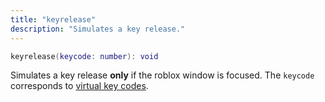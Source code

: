 ```yaml
---
title: "keyrelease"
description: "Simulates a key release."
---
```


```lua
keyrelease(keycode: number): void
```
Simulates a key release **only** if the roblox window is focused. The `keycode` corresponds to [virtual key codes](https://learn.microsoft.com/en-us/windows/win32/inputdev/virtual-key-codes).


